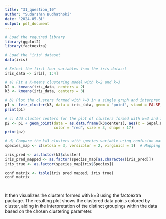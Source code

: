 ```yaml
---
title: "31_question_10"
author: "Sudarshan Budhathoki"
date: "2024-05-31"
output: pdf_document
---
```


```r
# Load the required library
library(ggplot2)
library(factoextra)

# Load the "iris" dataset
data(iris)

# Select the first four variables from the iris dataset
iris_data <- iris[, 1:4]

# a) Fit a K-means clustering model with k=2 and k=3
k2 <- kmeans(iris_data, centers = 2)
k3 <- kmeans(iris_data, centers = 3)

# b) Plot the clusters formed with k=3 in a single graph and interpret them
p1 <- fviz_cluster(k3, data = iris_data, geom = "point", stand = FALSE)
print(p1)

# c) Add cluster centers for the plot of clusters formed with k=3 and interpret them
p2 <- p1 + geom_point(data = as.data.frame(k3$centers), aes(x = Sepal.Length, y = Sepal.Width),
                      color = "red", size = 3, shape = 17)
print(p2)

# d) Compare the k=3 clusters with species variable using confusion matrix and interpret the result
species_map <- c(setosa = 3, versicolor = 2, virginica = 1)  # Mapping species to cluster number

iris_pred <- as.factor(k3$cluster)
iris_pred_mapped <- as.factor(species_map[as.character(iris_pred)])
iris_true <- as.factor(species_map[iris$Species])

conf_matrix <- table(iris_pred_mapped, iris_true)
conf_matrix




```
It then visualizes the clusters formed with k=3 using the factoextra package. The resulting plot shows the clustered data points colored by cluster, aiding in the interpretation of the distinct groupings within the data based on the chosen clustering parameter.


